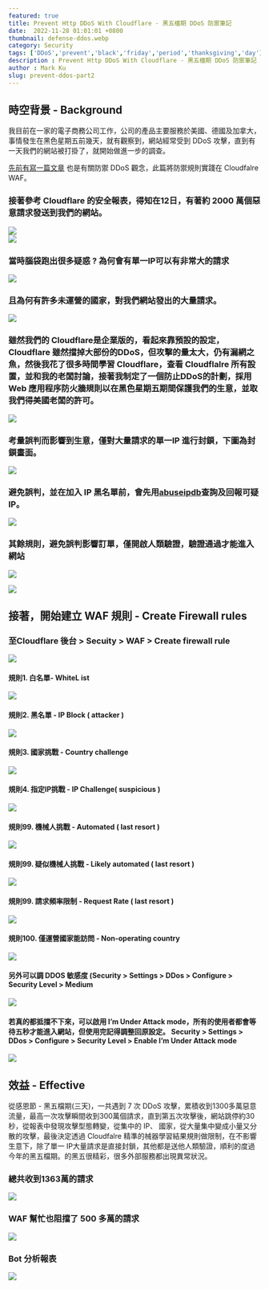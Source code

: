 ```yaml
---
featured: true
title: Prevent Http DDoS With Cloudflare - 黑五檔期 DDoS 防禦筆記
date:  2022-11-28 01:01:01 +0800
thumbnail: defense-ddos.webp
category: Security
tags: ['DDoS','prevent','black','friday','period','thanksgiving','day']
description : Prevent Http DDoS With Cloudflare - 黑五檔期 DDoS 防禦筆記
author : Mark Ku
slug: prevent-ddos-part2
---
```


## 時空背景 - Background
我目前在一家的電子商務公司工作，公司的產品主要服務於美國、德國及加拿大，事情發生在黑色星期五前幾天，就有觀察到，網站經常受到 DDoS 攻擊，直到有一天我們的網站被打掛了，就開始做進一步的調查。

[先前有寫一篇文章](https://blog.markkulab.net/2022/01/16/prevent-ddos/) 也是有關防禦 DDoS 觀念，此篇將防禦規則實踐在 Cloudfalre WAF。

### 接著參考 Cloudflare 的安全報表，得知在12日，有著約 2000 萬個惡意請求發送到我們的網站。
![](https://i.imgur.com/nANZAqj.png)  
![](https://i.imgur.com/pmtPE3Z.png)

### 當時腦袋跑出很多疑惑 ? 為何會有單一IP可以有非常大的請求
![](https://i.imgur.com/ZZcMKIn.png)

### 且為何有許多未運營的國家，對我們網站發出的大量請求。
![](https://i.imgur.com/fd3Hjn1.png)

### 雖然我們的 Cloudflare是企業版的，看起來靠預設的設定，Cloudflare 雖然擋掉大部份的DDoS，但攻擊的量太大，仍有漏網之魚，然後我花了很多時間學習 Cloudflare，查看 Cloudflalre 所有設置，並和我的老闆討論，接著我制定了一個防止DDoS的計劃，採用 Web 應用程序防火牆規則以在黑色星期五期間保護我們的生意，並取我們得美國老闆的許可。
![](https://i.imgur.com/Gd5SfbS.png)

### 考量誤判而影響到生意，僅對大量請求的單一IP 進行封鎖，下圖為封鎖畫面。
![](https://i.imgur.com/DhNvfeN.png)

### 避免誤判，並在加入 IP 黑名單前，會先用[abuseipdb](https://www.abuseipdb.com/check/34.121.210.98)查詢及回報可疑 IP。
![](https://i.imgur.com/m3kgWmU.png)

### 其餘規則，避免誤判影響訂單，僅開啟人類驗證，驗證通過才能進入網站
![](https://i.imgur.com/icKvFKYl.png)

![](https://i.imgur.com/ZrxS5ZUl.png)

## 接著，開始建立 WAF 規則 - Create Firewall rules
### 至Cloudflare 後台 > Secuity > WAF > Create firewall rule
![](https://i.imgur.com/W9JrIh1.png)

#### 規則1. 白名單- WhiteL ist
![](https://i.imgur.com/jCN1Q5Q.png)

#### 規則2. 黑名單 - IP Block ( attacker )
![](https://i.imgur.com/CggFyEH.png)

#### 規則3. 國家挑戰 - Country challenge
![](https://i.imgur.com/CnZ7q6V.png)

#### 規則4. 指定IP挑戰 - IP Challenge( suspicious )
![](https://i.imgur.com/4dMWWvS.png)

#### 規則99. 機械人挑戰 - Automated ( last resort )
![](https://i.imgur.com/b8SdAzv.png)

#### 規則99. 疑似機械人挑戰 - Likely automated ( last resort )
![](https://i.imgur.com/1PDyWAK.png)

#### 規則99. 請求頻率限制 - Request Rate ( last resort )
![](https://i.imgur.com/7yXmDJ1.png)

#### 規則100. 僅運營國家能訪問 - Non-operating country
![](https://i.imgur.com/ktMCQCe.png)

#### 另外可以調 DDOS 敏感度  (Security > Settings > DDos > Configure > Security Level > Medium
![](https://i.imgur.com/QfPWICC.png)

#### 若真的都抵擋不下來，可以啟用 I’m Under Attack mode，所有的使用者都會等待五秒才能進入網站，但使用完記得調整回原設定。 Security > Settings > DDos > Configure > Security Level > Enable I’m Under Attack mode
![](https://i.imgur.com/jOQpWzY.png)

## 效益 - Effective
從感恩節 - 黑五檔期(三天)，一共遇到 7 次 DDoS 攻擊，累積收到1300多萬惡意流量，最高一次攻擊瞬間收到300萬個請求，直到第五次攻擊後，網站跳停約30秒，從報表中發現攻擊型態轉變，從集中的 IP、 國家，從大量集中變成小量又分散的攻擊，最後決定透過 Cloudfalre 精準的械器學習結果規則做限制，在不影響生意下，除了單一 IP大量請求是直接封鎖，其他都是送他人類驗證，順利的度過今年的黑五檔期。的黑五很精彩，很多外部服務都出現異常狀況。

### 總共收到1363萬的請求
![](https://i.imgur.com/RZijw3y.png)

### WAF 幫忙也阻擋了 500 多萬的請求
![](https://i.imgur.com/yLnNpgS.png)

### Bot 分析報表
![](https://i.imgur.com/q9OEuh6.png)

